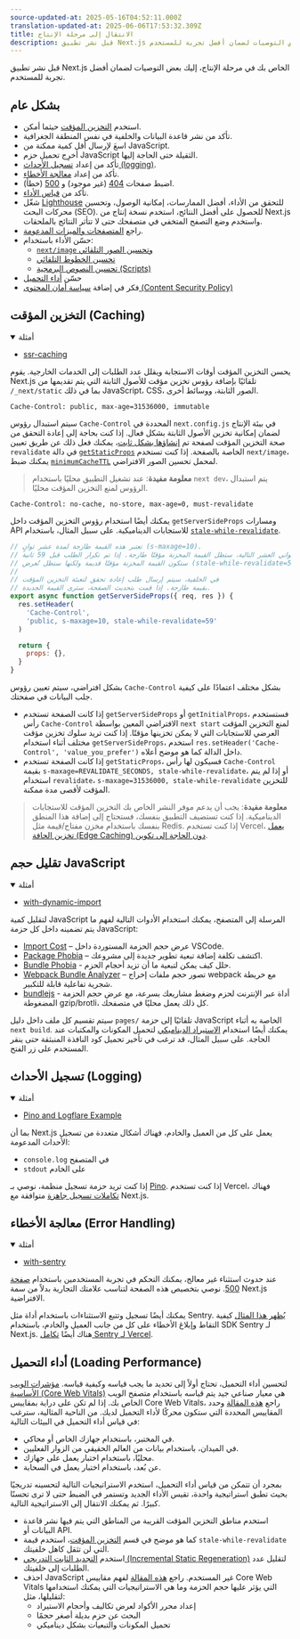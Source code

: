 ```yaml
---
source-updated-at: 2025-05-16T04:52:11.000Z
translation-updated-at: 2025-06-06T17:53:32.309Z
title: الانتقال إلى مرحلة الإنتاج
description: قبل نشر تطبيق Next.js الخاص بك في مرحلة الإنتاج، إليك بعض التوصيات لضمان أفضل تجربة للمستخدم.
---
```


قبل نشر تطبيق Next.js الخاص بك في مرحلة الإنتاج، إليك بعض التوصيات لضمان أفضل تجربة للمستخدم.

## بشكل عام

- استخدم [التخزين المؤقت](#caching) حيثما أمكن.
- تأكد من نشر قاعدة البيانات والخلفية في نفس المنطقة الجغرافية.
- اسعَ لإرسال أقل كمية ممكنة من JavaScript.
- أخرِج تحميل حزم JavaScript الثقيلة حتى الحاجة إليها.
- تأكد من إعداد [تسجيل الأحداث (logging)](#logging).
- تأكد من إعداد [معالجة الأخطاء](#error-handling).
- اضبط صفحات [404](/docs/pages/building-your-application/routing/custom-error#404-page) (غير موجود) و [500](/docs/pages/building-your-application/routing/custom-error#500-page) (خطأ).
- تأكد من [قياس الأداء](/docs/pages/building-your-application/optimizing/analytics).
- شغّل [Lighthouse](https://developers.google.com/web/tools/lighthouse) للتحقق من الأداء، أفضل الممارسات، إمكانية الوصول، وتحسين محركات البحث (SEO). للحصول على أفضل النتائج، استخدم نسخة إنتاج من Next.js واستخدم وضع التصفح المتخفي في متصفحك حتى لا تتأثر النتائج بالملحقات.
- راجع [المتصفحات والميزات المدعومة](/docs/architecture/supported-browsers).
- حسّن الأداء باستخدام:
  - [`next/image` وتحسين الصور التلقائي](/docs/pages/building-your-application/optimizing/images)
  - [تحسين الخطوط التلقائي](/docs/pages/building-your-application/optimizing/fonts)
  - [تحسين النصوص البرمجية (Scripts)](/docs/pages/building-your-application/optimizing/scripts)
- حسّن [أداء التحميل](#loading-performance)
- فكر في إضافة [سياسة أمان المحتوى (Content Security Policy)](/docs/pages/building-your-application/configuring/content-security-policy)

## التخزين المؤقت (Caching)

<details open>
  <summary>أمثلة</summary>

- [ssr-caching](https://github.com/vercel/next.js/tree/canary/examples/ssr-caching)

</details>

يحسن التخزين المؤقت أوقات الاستجابة ويقلل عدد الطلبات إلى الخدمات الخارجية. يقوم Next.js تلقائيًا بإضافة رؤوس تخزين مؤقت للأصول الثابتة التي يتم تقديمها من `/_next/static` بما في ذلك JavaScript، CSS، الصور الثابتة، ووسائط أخرى.

```terminal
Cache-Control: public, max-age=31536000, immutable
```

سيتم استبدال رؤوس `Cache-Control` المحددة في `next.config.js` في بيئة الإنتاج لضمان إمكانية تخزين الأصول الثابتة بشكل فعال. إذا كنت بحاجة إلى إعادة التحقق من صحة التخزين المؤقت لصفحة تم [إنشاؤها بشكل ثابت](/docs/pages/building-your-application/rendering/static-site-generation)، يمكنك فعل ذلك عن طريق تعيين `revalidate` في دالة [`getStaticProps`](/docs/pages/building-your-application/data-fetching/get-static-props) الخاصة بالصفحة. إذا كنت تستخدم `next/image`، يمكنك ضبط [`minimumCacheTTL`](/docs/pages/api-reference/components/image#minimumcachettl) لمحمل تحسين الصور الافتراضي.

> **معلومة مفيدة**: عند تشغيل التطبيق محليًا باستخدام `next dev`، يتم استبدال الرؤوس لمنع التخزين المؤقت محليًا.

```terminal
Cache-Control: no-cache, no-store, max-age=0, must-revalidate
```

يمكنك أيضًا استخدام رؤوس التخزين المؤقت داخل `getServerSideProps` ومسارات API للاستجابات الديناميكية. على سبيل المثال، باستخدام [`stale-while-revalidate`](https://web.dev/stale-while-revalidate/).

```jsx
// تعتبر هذه القيمة طازجة لمدة عشر ثوانٍ (s-maxage=10).
// إذا تم تكرار الطلب خلال الثواني العشر التالية، ستظل القيمة المخزنة مؤقتًا طازجة. إذا تم تكرار الطلب قبل 59 ثانية،
// ستكون القيمة المخزنة مؤقتًا قديمة ولكنها ستظل تُعرض (stale-while-revalidate=59).
//
// في الخلفية، سيتم إرسال طلب إعادة تحقق لتعبئة التخزين المؤقت
// بقيمة طازجة. إذا قمت بتحديث الصفحة، سترى القيمة الجديدة.
export async function getServerSideProps({ req, res }) {
  res.setHeader(
    'Cache-Control',
    'public, s-maxage=10, stale-while-revalidate=59'
  )

  return {
    props: {},
  }
}
```

بشكل افتراضي، سيتم تعيين رؤوس `Cache-Control` بشكل مختلف اعتمادًا على كيفية جلب البيانات في صفحتك.

- إذا كانت الصفحة تستخدم `getServerSideProps` أو `getInitialProps`، فستستخدم رأس `Cache-Control` الافتراضي المعين بواسطة `next start` لمنع التخزين المؤقت العرضي للاستجابات التي لا يمكن تخزينها مؤقتًا. إذا كنت تريد سلوك تخزين مؤقت مختلف أثناء استخدام `getServerSideProps`، استخدم `res.setHeader('Cache-Control', 'value_you_prefer')` داخل الدالة كما هو موضح أعلاه.
- إذا كانت الصفحة تستخدم `getStaticProps`، فسيكون لها رأس `Cache-Control` بقيمة `s-maxage=REVALIDATE_SECONDS, stale-while-revalidate`، أو إذا لم يتم استخدام `revalidate`، `s-maxage=31536000, stale-while-revalidate` للتخزين المؤقت لأقصى مدة ممكنة.

> **معلومة مفيدة**: يجب أن يدعم موفر النشر الخاص بك التخزين المؤقت للاستجابات الديناميكية. إذا كنت تستضيف التطبيق بنفسك، فستحتاج إلى إضافة هذا المنطق بنفسك باستخدام مخزن مفتاح/قيمة مثل Redis. إذا كنت تستخدم Vercel، [يعمل تخزين الحافة (Edge Caching) دون الحاجة إلى تكوين](https://vercel.com/docs/edge-network/caching?utm_source=next-site&utm_medium=docs&utm_campaign=next-website).

## تقليل حجم JavaScript

<details open>
  <summary>أمثلة</summary>

- [with-dynamic-import](https://github.com/vercel/next.js/tree/canary/examples/with-dynamic-import)

</details>

لتقليل كمية JavaScript المرسلة إلى المتصفح، يمكنك استخدام الأدوات التالية لفهم ما يتم تضمينه داخل كل حزمة JavaScript:

- [Import Cost](https://marketplace.visualstudio.com/items?itemName=wix.vscode-import-cost) – عرض حجم الحزمة المستوردة داخل VSCode.
- [Package Phobia](https://packagephobia.com/) – اكتشف تكلفة إضافة تبعية تطوير جديدة إلى مشروعك.
- [Bundle Phobia](https://bundlephobia.com/) - حلل كيف يمكن لتبعية ما أن تزيد أحجام الحزم.
- [Webpack Bundle Analyzer](https://github.com/vercel/next.js/tree/canary/packages/next-bundle-analyzer) – تصور حجم ملفات إخراج webpack مع خريطة شجرية تفاعلية قابلة للتكبير.
- [bundlejs](https://bundlejs.com/) - أداة عبر الإنترنت لحزم وضغط مشاريعك بسرعة، مع عرض حجم الحزمة المضغوطة gzip/brotli، كل ذلك يعمل محليًا في متصفحك.

سيتم تقسيم كل ملف داخل دليل `pages/` تلقائيًا إلى حزمة JavaScript الخاصة به أثناء `next build`. يمكنك أيضًا استخدام [الاستيراد الديناميكي](/docs/pages/building-your-application/optimizing/lazy-loading) لتحميل المكونات والمكتبات عند الحاجة. على سبيل المثال، قد ترغب في تأخير تحميل كود النافذة المنبثقة حتى ينقر المستخدم على زر الفتح.

## تسجيل الأحداث (Logging)

<details open>
  <summary>أمثلة</summary>

- [Pino and Logflare Example](https://github.com/Logflare/next-pino-logflare-logging-example)

</details>

بما أن Next.js يعمل على كل من العميل والخادم، فهناك أشكال متعددة من تسجيل الأحداث المدعومة:

- `console.log` في المتصفح
- `stdout` على الخادم

إذا كنت تريد حزمة تسجيل منظمة، نوصي بـ [Pino](https://www.npmjs.com/package/pino). إذا كنت تستخدم Vercel، فهناك [تكاملات تسجيل جاهزة](https://vercel.com/integrations?utm_source=next-site&utm_medium=docs&utm_campaign=next-website#logging) متوافقة مع Next.js.

## معالجة الأخطاء (Error Handling)

<details open>
  <summary>أمثلة</summary>

- [with-sentry](https://github.com/vercel/next.js/tree/canary/examples/with-sentry)

</details>

عند حدوث استثناء غير معالج، يمكنك التحكم في تجربة المستخدمين باستخدام [صفحة 500](/docs/pages/building-your-application/routing/custom-error#500-page). نوصي بتخصيص هذه الصفحة لتناسب علامتك التجارية بدلاً من سمة Next.js الافتراضية.

يمكنك أيضًا تسجيل وتتبع الاستثناءات باستخدام أداة مثل Sentry. [يُظهر هذا المثال](https://github.com/vercel/next.js/tree/canary/examples/with-sentry) كيفية التقاط وإبلاغ الأخطاء على كل من جانب العميل والخادم، باستخدام SDK Sentry لـ Next.js. هناك أيضًا [تكامل Sentry لـ Vercel](https://vercel.com/integrations/sentry?utm_source=next-site&utm_medium=docs&utm_campaign=next-website).

## أداء التحميل (Loading Performance)

لتحسين أداء التحميل، تحتاج أولاً إلى تحديد ما يجب قياسه وكيفية قياسه. [مؤشرات الويب الأساسية (Core Web Vitals)](https://vercel.com/blog/core-web-vitals?utm_source=next-site&utm_medium=docs&utm_campaign=next-website) هي معيار صناعي جيد يتم قياسه باستخدام متصفح الويب الخاص بك. إذا لم تكن على دراية بمقاييس Core Web Vitals، راجع [هذه المقالة](https://vercel.com/blog/core-web-vitals?utm_source=next-site&utm_medium=docs&utm_campaign=next-website) وحدد المقاييس المحددة التي ستكون محركًا لأداء التحميل لديك. من الناحية المثالية، سترغب في قياس أداء التحميل في البيئات التالية:

- في المختبر، باستخدام جهازك الخاص أو محاكي.
- في الميدان، باستخدام بيانات من العالم الحقيقي من الزوار الفعليين.
- محليًا، باستخدام اختبار يعمل على جهازك.
- عن بُعد، باستخدام اختبار يعمل في السحابة.

بمجرد أن تتمكن من قياس أداء التحميل، استخدم الاستراتيجيات التالية لتحسينه تدريجيًا بحيث تطبق استراتيجية واحدة، تقيس الأداء الجديد وتستمر في الضبط حتى لا ترى تحسنًا كبيرًا. ثم يمكنك الانتقال إلى الاستراتيجية التالية.

- استخدم مناطق التخزين المؤقت القريبة من المناطق التي يتم فيها نشر قاعدة البيانات أو API.
- كما هو موضح في قسم [التخزين المؤقت](#caching)، استخدم قيمة `stale-while-revalidate` التي لن تثقل كاهل خلفيتك.
- استخدم [التجديد الثابت التدريجي (Incremental Static Regeneration)](/docs/pages/building-your-application/data-fetching/incremental-static-regeneration) لتقليل عدد الطلبات إلى خلفيتك.
- احذف JavaScript غير المستخدم. راجع [هذه المقالة](https://calibreapp.com/blog/bundle-size-optimization) لفهم مقاييس Core Web Vitals التي يؤثر عليها حجم الحزمة وما هي الاستراتيجيات التي يمكنك استخدامها لتقليلها، مثل:
  - إعداد محرر الأكواد لعرض تكاليف وأحجام الاستيراد
  - البحث عن حزم بديلة أصغر حجمًا
  - تحميل المكونات والتبعيات بشكل ديناميكي